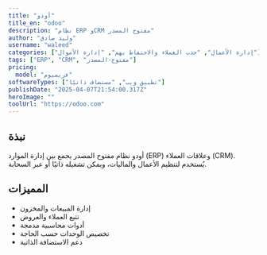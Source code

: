 ---
title: "أودو"
title_en: "odoo"
description: "نظام ERP وCRM مفتوح المصدر"
author: "وليد صادق"
username: "waleed"
categories: ["إدارة الأعمال", "جذب العملاء والاحتفاظ بهم", "إدارة الأموال"]
tags: ["ERP", "CRM", "مفتوح-المصدر"]
pricing:
  model: "فريميوم"
softwareTypes: ["تطبيق ويب", "مستضاف ذاتيًا"]
publishDate: "2025-04-07T21:54:00.317Z"
heroImage: ""
toolUrl: "https://odoo.com"
---
## نبذة
أودو نظام مفتوح المصدر يجمع بين إدارة الموارد (ERP) وعلاقات العملاء (CRM). يُستخدم لتنظيم الأعمال والماليات، ويمكن تشغيله ذاتيًا أو عبر السحابة.

## المميزات
- إدارة المبيعات والمخزون
- تتبع العملاء والعروض
- أدوات محاسبية مدمجة
- تخصيص الوحدات حسب الحاجة
- دعم الاستضافة الذاتية